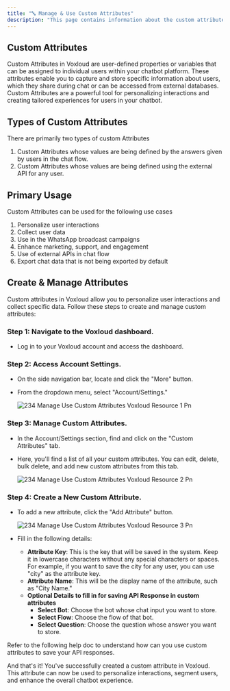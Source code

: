 ```yaml
---
title: "🔤 Manage & Use Custom Attributes"
description: "This page contains information about the custom attributes and how you can use them in  Voxloud"
---
```


## **Custom Attributes**

Custom Attributes in  Voxloud are user-defined properties or variables that can be assigned to individual users within your chatbot platform. These attributes enable you to capture and store specific information about users, which they share during chat or can be accessed from external databases. Custom Attributes are a powerful tool for personalizing interactions and creating tailored experiences for users in your chatbot.

## **Types of Custom Attributes**

There are primarily two types of custom Attributes

1. Custom Attributes whose values are being defined by the answers given by users in the chat flow.
2. Custom Attributes whose values are being defined using the external API for any user.

## **Primary Usage**

Custom Attributes can be used for the following use cases

1. Personalize user interactions
2. Collect user data
3. Use in the WhatsApp broadcast campaigns
4. Enhance marketing, support, and engagement
5. Use of external APIs in chat flow
6. Export chat data that is not being exported by default

## **Create & Manage Attributes**

Custom attributes in  Voxloud allow you to personalize user interactions and collect specific data. Follow these steps to create and manage custom attributes:

### **Step 1: Navigate to the  Voxloud dashboard.**

- Log in to your  Voxloud account and access the dashboard.

### **Step 2: Access Account Settings.**

- On the side navigation bar, locate and click the "More" button.
- From the dropdown menu, select "Account/Settings."

  ![234 Manage Use Custom Attributes  Voxloud Resource 1 Pn](/images/platform-guidelines-training/manage-use-custom-attribute/234.manage__use_custom_attributes__Voxloud_resource-1.png)

### **Step 3: Manage Custom Attributes.**

- In the Account/Settings section, find and click on the "Custom Attributes" tab.
- Here, you'll find a list of all your custom attributes. You can edit, delete, bulk delete, and add new custom attributes from this tab.

  ![234 Manage Use Custom Attributes  Voxloud Resource 2 Pn](/images/platform-guidelines-training/manage-use-custom-attribute/234.manage__use_custom_attributes__Voxloud_resource-2.png)

### **Step 4: Create a New Custom Attribute.**

- To add a new attribute, click the "Add Attribute" button.

  ![234 Manage Use Custom Attributes  Voxloud Resource 3 Pn](/images/platform-guidelines-training/manage-use-custom-attribute/234.manage__use_custom_attributes__Voxloud_resource-3.png)
- Fill in the following details:
  - **Attribute Key**: This is the key that will be saved in the system. Keep it in lowercase characters without any special characters or spaces. For example, if you want to save the city for any user, you can use "city" as the attribute key.
  - **Attribute Name**: This will be the display name of the attribute, such as "City Name."
  - **Optional Details to fill in for saving API Response in custom attributes**
    - **Select Bot**: Choose the bot whose chat input you want to store.
    - **Select Flow**: Choose the flow of that bot.
    - **Select Question**: Choose the question whose answer you want to store.

<Info>
  Refer to the following help doc to understand how can you use custom attributes to save your API responses.
</Info>

And that's it\! You've successfully created a custom attribute in  Voxloud. This attribute can now be used to personalize interactions, segment users, and enhance the overall chatbot experience.